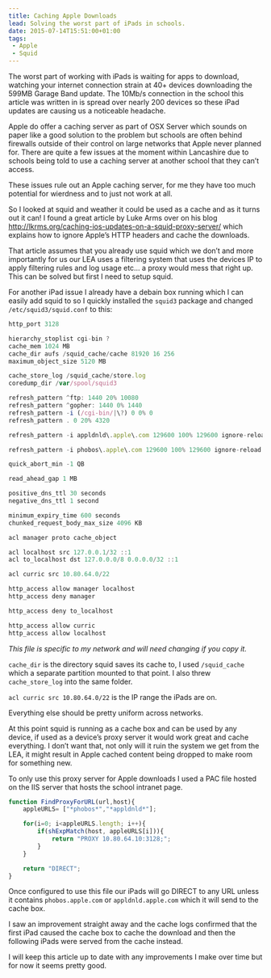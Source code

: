 ```yaml
---
title: Caching Apple Downloads
lead: Solving the worst part of iPads in schools.
date: 2015-07-14T15:51:00+01:00
tags:
 - Apple
 - Squid
---
```

The worst part of working with iPads is waiting for apps to download, watching your internet connection strain at 40+ devices downloading the 599MB Garage Band update. The 10Mb/s connection in the school this article was written in is spread over nearly 200 devices so these iPad updates are causing us a noticeable headache.

Apple do offer a caching server as part of OSX Server which sounds on paper like a good solution to the problem but schools are often behind firewalls outside of their control on large networks that Apple never planned for. There are quite a few issues at the moment within Lancashire due to schools being told to use a caching server at another school that they can’t access.

These issues rule out an Apple caching server, for me they have too much potential for wierdness and to just not work at all.

So I looked at squid and weather it could be used as a cache and as it turns out it can! I found a great article by Luke Arms over on his blog http://lkrms.org/caching-ios-updates-on-a-squid-proxy-server/ which explains how to ignore Apple’s HTTP headers and cache the downloads.

That article assumes that you already use squid which we don’t and more importantly for us our LEA uses a filtering system that uses the devices IP to apply filtering rules and log usage etc… a proxy would mess that right up. This can be solved but first I need to setup squid.

For another iPad issue I already have a debain box running which I can easily add squid to so I quickly installed the `squid3` package and changed `/etc/squid3/squid.conf` to this:

```js
http_port 3128

hierarchy_stoplist cgi-bin ?
cache_mem 1024 MB
cache_dir aufs /squid_cache/cache 81920 16 256
maximum_object_size 5120 MB

cache_store_log /squid_cache/store.log
coredump_dir /var/spool/squid3

refresh_pattern ^ftp: 1440 20% 10080
refresh_pattern ^gopher: 1440 0% 1440
refresh_pattern -i (/cgi-bin/|\?) 0 0% 0
refresh_pattern . 0 20% 4320

refresh_pattern -i appldnld\.apple\.com 129600 100% 129600 ignore-reload ignore-no-store override-expire override-lastmod ignore-must-revalidate

refresh_pattern -i phobos\.apple\.com 129600 100% 129600 ignore-reload ignore-no-store override-expire override-lastmod ignore-must-revalidate

quick_abort_min -1 QB

read_ahead_gap 1 MB

positive_dns_ttl 30 seconds
negative_dns_ttl 1 second

minimum_expiry_time 600 seconds
chunked_request_body_max_size 4096 KB

acl manager proto cache_object

acl localhost src 127.0.0.1/32 ::1
acl to_localhost dst 127.0.0.0/8 0.0.0.0/32 ::1

acl curric src 10.80.64.0/22

http_access allow manager localhost
http_access deny manager

http_access deny to_localhost

http_access allow curric
http_access allow localhost
```

*This file is specific to my network and will need changing if you copy it.*

`cache_dir` is the directory squid saves its cache to, I used `/squid_cache` which a separate partition mounted to that point. I also threw `cache_store_log` into the same folder.

`acl curric src 10.80.64.0/22` is the IP range the iPads are on.

Everything else should be pretty uniform across networks.

At this point squid is running as a cache box and can be used by any device, if used as a device’s proxy server it would work great and cache everything. I don’t want that, not only will it ruin the system we get from the LEA, it might result in Apple cached content being dropped to make room for something new.

To only use this proxy server for Apple downloads I used a PAC file hosted on the IIS server that hosts the school intranet page.

```javascript
function FindProxyForURL(url,host){
    appleURLS= ["*phobos*","*appldnld*"];

    for(i=0; i<appleURLS.length; i++){
        if(shExpMatch(host, appleURLS[i])){
            return "PROXY 10.80.64.10:3128;";
        }
    }

    return "DIRECT";
}
```

Once configured to use this file our iPads will go DIRECT to any URL unless it contains `phobos.apple.com` or `appldnld.apple.com` which it will send to the cache box.

I saw an improvement straight away and the cache logs confirmed that the first iPad caused the cache box to cache the download and then the following iPads were served from the cache instead.

I will keep this article up to date with any improvements I make over time but for now it seems pretty good.
